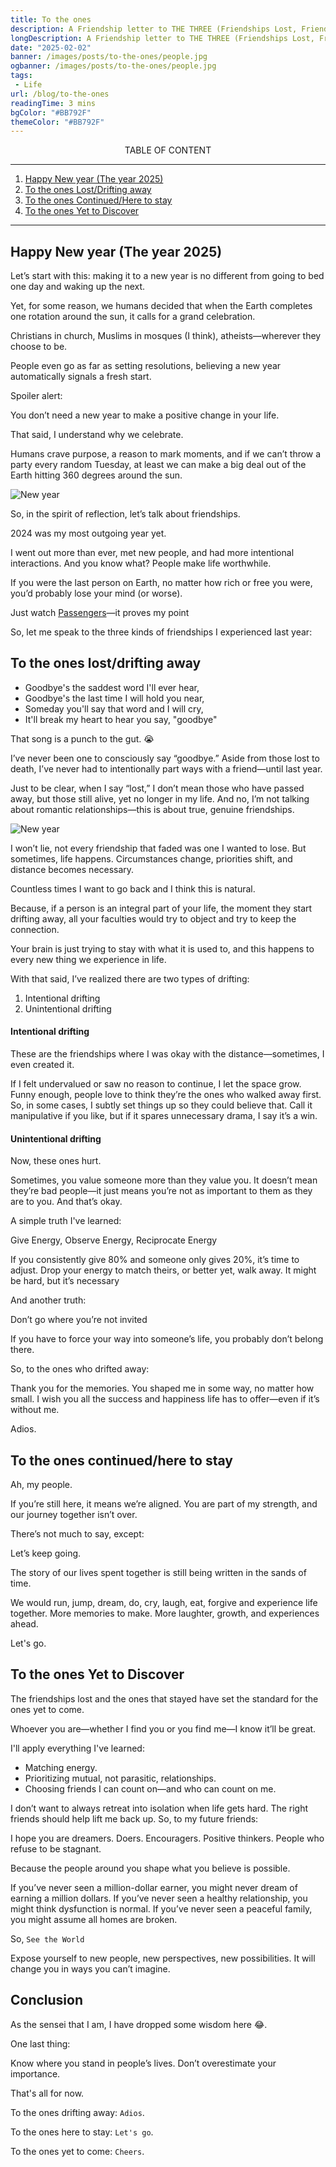 ```yaml
---
title: To the ones
description: A Friendship letter to THE THREE (Friendships Lost, Friendships Continued, Friendships Yet to Discover)
longDescription: A Friendship letter to THE THREE (Friendships Lost, Friendships Continued, Friendships Yet to Discover)
date: "2025-02-02"
banner: /images/posts/to-the-ones/people.jpg
ogbanner: /images/posts/to-the-ones/people.jpg
tags:
 - Life
url: /blog/to-the-ones
readingTime: 3 mins
bgColor: "#BB792F"
themeColor: "#BB792F"
---
```


<Center>TABLE OF CONTENT</Center>

---

1. [Happy New year (The year 2025)](#happy-new-year-the-year-2025)
2. [To the ones Lost/Drifting away](#to-the-ones-lostdrifting-away)
3. [To the ones Continued/Here to stay](#to-the-ones-continuedhere-to-stay)
4. [To the ones Yet to Discover](#to-the-ones-yet-to-discover)

---

## Happy New year (The year 2025)

Let’s start with this: making it to a new year is no different from going to bed one day and waking up the next.

Yet, for some reason, we humans decided that when the Earth completes one rotation around the sun, it calls for a grand celebration.

Christians in church, Muslims in mosques (I think), atheists—wherever they choose to be.

People even go as far as setting resolutions, believing a new year automatically signals a fresh start.

Spoiler alert:

<Highlight>You don’t need a new year to make a positive change in your life.</Highlight>

That said, I understand why we celebrate.

Humans crave purpose, a reason to mark moments, and if we can’t throw a party every random Tuesday, at least we can make a big deal out of the Earth hitting 360 degrees around the sun.

<img src="/images/posts/to-the-ones/new-year.gif" alt="New year" />

So, in the spirit of reflection, let’s talk about friendships.

2024 was my most outgoing year yet.

I went out more than ever, met new people, and had more intentional interactions. And you know what? People make life worthwhile.

If you were the last person on Earth, no matter how rich or free you were, you’d probably lose your mind (or worse).

Just watch [Passengers](https://www.imdb.com/title/tt1355644/)—it proves my point

So, let me speak to the three kinds of friendships I experienced last year:

## To the ones lost/drifting away

- Goodbye's the saddest word I'll ever hear,
- Goodbye's the last time I will hold you near,
- Someday you'll say that word and I will cry,
- It'll break my heart to hear you say, "goodbye"

That song is a punch to the gut. 😭

I’ve never been one to consciously say “goodbye.” Aside from those lost to death, I’ve never had to intentionally part ways with a friend—until last year.

Just to be clear, when I say “lost,” I don’t mean those who have passed away, but those still alive, yet no longer in my life. And no, I’m not talking about romantic relationships—this is about true, genuine friendships.

<img src="/images/posts/to-the-ones/goodbye.gif" alt="New year" />

I won’t lie, not every friendship that faded was one I wanted to lose. But sometimes, life happens. Circumstances change, priorities shift, and distance becomes necessary.

Countless times I want to go back and I think this is natural.

Because, if a person is an integral part of your life, the moment they start drifting away, all your faculties would try to object and try to keep the connection.

Your brain is just trying to stay with what it is used to, and this happens to every new thing we experience in life.

With that said, I’ve realized there are two types of drifting:

1. Intentional drifting
2. Unintentional drifting

#### Intentional drifting

These are the friendships where I was okay with the distance—sometimes, I even created it.

If I felt undervalued or saw no reason to continue, I let the space grow. Funny enough, people love to think they’re the ones who walked away first. So, in some cases, I subtly set things up so they could believe that. Call it manipulative if you like, but if it spares unnecessary drama, I say it’s a win.

#### Unintentional drifting

Now, these ones hurt.

Sometimes, you value someone more than they value you. It doesn’t mean they’re bad people—it just means you’re not as important to them as they are to you. And that’s okay.

A simple truth I've learned:

<Highlight>Give Energy, Observe Energy, Reciprocate Energy</Highlight>

If you consistently give 80% and someone only gives 20%, it’s time to adjust. Drop your energy to match theirs, or better yet, walk away. It might be hard, but it’s necessary

And another truth:

<Highlight>Don’t go where you’re not invited</Highlight>

If you have to force your way into someone’s life, you probably don’t belong there.

So, to the ones who drifted away:

Thank you for the memories. You shaped me in some way, no matter how small. I wish you all the success and happiness life has to offer—even if it’s without me.

Adios.

## To the ones continued/here to stay

Ah, my people.

If you’re still here, it means we’re aligned. You are part of my strength, and our journey together isn’t over.

There’s not much to say, except:

<Highlight>Let’s keep going.</Highlight>

The story of our lives spent together is still being written in the sands of time.

We would run, jump, dream, do, cry, laugh, eat, forgive and experience life together. More memories to make. More laughter, growth, and experiences ahead.

Let's go.

## To the ones Yet to Discover

The friendships lost and the ones that stayed have set the standard for the ones yet to come.

Whoever you are—whether I find you or you find me—I know it’ll be great.

I'll apply everything I've learned:

- Matching energy.
- Prioritizing mutual, not parasitic, relationships.
- Choosing friends I can count on—and who can count on me.

I don’t want to always retreat into isolation when life gets hard. The right friends should help lift me back up. So, to my future friends:

I hope you are dreamers. Doers. Encouragers. Positive thinkers. People who refuse to be stagnant.

Because the people around you shape what you believe is possible.

If you’ve never seen a million-dollar earner, you might never dream of earning a million dollars.
If you’ve never seen a healthy relationship, you might think dysfunction is normal.
If you’ve never seen a peaceful family, you might assume all homes are broken.

So, `See the World`

Expose yourself to new people, new perspectives, new possibilities. It will change you in ways you can’t imagine.

## Conclusion

As the sensei that I am, I have dropped some wisdom here 😂.

One last thing:

<Highlight>Know where you stand in people’s lives. Don’t overestimate your importance.</Highlight>

That's all for now.

To the ones drifting away: `Adios`.

To the ones here to stay: `Let's go`.

To the ones yet to come: `Cheers`.
